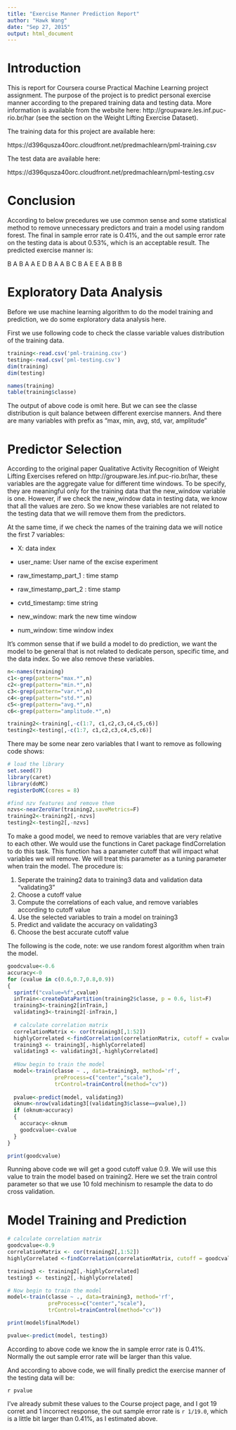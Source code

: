 ```yaml
---
title: "Exercise Manner Prediction Report"
author: "Hawk Wang"
date: "Sep 27, 2015"
output: html_document
---
```


# Introduction

This is report for Coursera course Practical Machine Learning project assignment. The purpose of the 
project is to predict personal exercise manner according to the prepared training data and testing data.  More information is available from the website here: http://groupware.les.inf.puc-rio.br/har (see the section on the Weight Lifting Exercise Dataset). 

The training data for this project are available here: 

https://d396qusza40orc.cloudfront.net/predmachlearn/pml-training.csv

The test data are available here: 

https://d396qusza40orc.cloudfront.net/predmachlearn/pml-testing.csv

# Conclusion

According to below precedures we use common sense and some statistical method to remove unnecessary predictors and train a model using random forest. The final in sample error rate is 0.41%, and the out sample error rate on the testing data is about 0.53%, which is an acceptable result. The predicted exercise manner is:

B A B A A E D B A A B C B A E E A B B B

# Exploratory Data Analysis

Before we use machine learning algorithm to do the model training and prediction, we do some
exploratory data analysis here.

First we use following code to check the classe variable values distribution of the training data.

```r
training<-read.csv('pml-training.csv')
testing<-read.csv('pml-testing.csv')
dim(training)
dim(testing)
```
```r
names(training)
table(training$classe)
```

The output of above code is omit here. But we can see the classe distribution is quit balance between different exercise manners. And there are many variables with prefix as "max, min, avg, std, var, amplitude"

# Predictor Selection

According to the original paper  Qualitative Activity Recognition of Weight Lifting Exercises refered on http://groupware.les.inf.puc-rio.br/har, these variables are the aggregate value for different time windows. To be specify, they are meaningful only for the training data that the new_window variable is one. However, if we check the new_window data in testing data, we know that all the values are zero. So we know these variables are not related to the testing data that we will remove them from the predictors.

At the same time, if we check the names of the training data we will notice the first 7 variables:

* X: data index

* user_name: User name of the excise experiment

* raw_timestamp_part_1 : time stamp

* raw_timestamp_part_2 : time stamp

* cvtd_timestamp: time string

* new_window: mark the new time window

* num_window: time window index

It's common sense that if we build a model to do prediction, we want the model to be general that is not related to dedicate person, specific time, and the data index. So we also remove these variables.

```r
n<-names(training)
c1<-grep(pattern="max.*",n)
c2<-grep(pattern="min.*",n)
c3<-grep(pattern="var.*",n)
c4<-grep(pattern="std.*",n)
c5<-grep(pattern="avg.*",n)
c6<-grep(pattern="amplitude.*",n)

training2<-training[,-c(1:7, c1,c2,c3,c4,c5,c6)]
testing2<-testing[,-c(1:7, c1,c2,c3,c4,c5,c6)]
```

There may be some near zero variables that I want to remove as following code shows:

```r
# load the library
set.seed(7)
library(caret)
library(doMC)
registerDoMC(cores = 8)
```

```r
#find nzv features and remove them
nzvs<-nearZeroVar(training2,saveMetrics=F)
training2<-training2[,-nzvs]
testing2<-testing2[,-nzvs]
```

To make a good model, we need to remove variables that are very relative to each other. We would use
the functions in Caret package findCorrelation to do this task. This function has a parameter cutoff that will impact what variables we will remove. We will treat this parameter as a tuning parameter when train the model. The procedure is:

1. Seperate the training2 data to training3 data and validation data "validating3"
2. Choose a cutoff value
3. Compute the correlations of each value, and remove variables according to cutoff value
4. Use the selected variables to train a model on training3
5. Predict and validate the accuracy on validating3
6. Choose the best accurate cutoff value

The following is the code, note: we use random forest algorithm when train the model.

```r
goodcvalue<-0.6
accuracy<-0
for (cvalue in c(0.6,0.7,0.8,0.9))
{
  sprintf("cvalue=%f",cvalue)
  inTrain<-createDataPartition(training2$classe, p = 0.6, list=F)
  training3<-training2[inTrain,]
  validating3<-training2[-inTrain,]
  
  # calculate correlation matrix
  correlationMatrix <- cor(training3[,1:52])
  highlyCorrelated <-findCorrelation(correlationMatrix, cutoff = cvalue)
  training3 <- training3[,-highlyCorrelated]
  validating3 <- validating3[,-highlyCorrelated]
  
  #Now begin to train the model
  model<-train(classe ~ ., data=training3, method='rf', 
               preProcess=c("center","scale"),
               trControl=trainControl(method="cv"))
  
  pvalue<-predict(model, validating3)
  oknum<-nrow(validating3[(validating3$classe==pvalue),])
  if (oknum>accuracy)
  {
    accuracy<-oknum
    goodcvalue<-cvalue
  }
}

print(goodcvalue)
```

Running above code we will get a good cutoff value 0.9. We will use this value to train the model based on training2. Here we set the train control parameter so that we use 10 fold mechinism to resample the data to do cross validation.

# Model Training and Prediction

```r
# calculate correlation matrix
goodcvalue<-0.9
correlationMatrix <- cor(training2[,1:52])
highlyCorrelated <-findCorrelation(correlationMatrix, cutoff = goodcvalue)

training3 <- training2[,-highlyCorrelated]
testing3 <- testing2[,-highlyCorrelated]

# Now begin to train the model
model<-train(classe ~ ., data=training3, method='rf', 
             preProcess=c("center","scale"),
             trControl=trainControl(method="cv"))
```

```r
print(model$finalModel)

pvalue<-predict(model, testing3)
```

According to above code we know the in sample error rate is 0.41%. Normally the out sample error rate
will be larger than this value.

And according to above code, we will finally predict the exercise manner of the testing data will be:

`r pvalue`

I've already submit these values to the Course project page, and I got 19 corret and 1 incorrect response, the out sample error rate is `r 1/19.0`, which is a little bit larger than 0.41%, as I estimated above.
